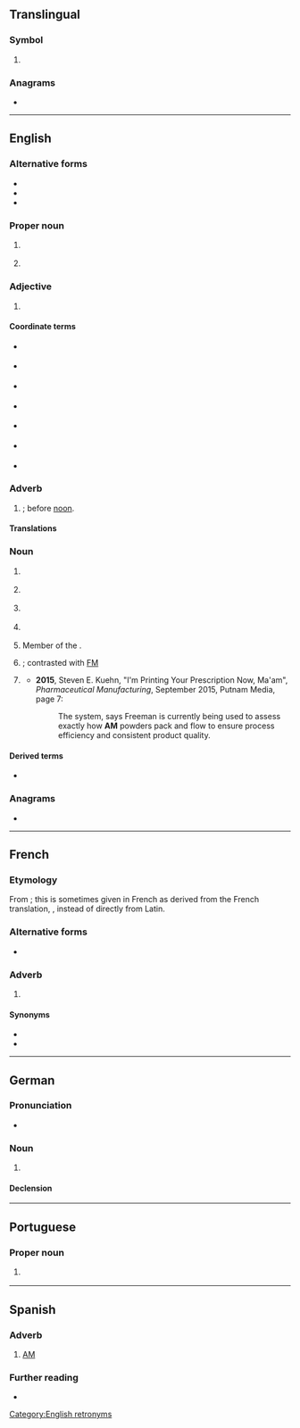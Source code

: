 {{also|Appendix:Variations of "am"}}
==Translingual==

===Symbol===
{{mul-symbol}}

# {{ISO 3166|1|2|Armenia}}

===Anagrams===
* {{l|mul|MA}}

----

==English==
{{wikipedia}}

===Alternative forms===
* {{l|en|A.M.}}
* {{l|en|A. M.}}
* {{l|en|A M}}

===Proper noun===
{{en-proper noun}}

# {{abbreviation of|en|Amazonas|nodot=1}} {{gloss|state of Brazil}}
# {{lb|en|music}} {{initialism of|en|{{w|Arctic Monkeys}}}}

===Adjective===
{{en-adj|-}}

# {{lb|en|timekeeping}} {{initialism of|en|Anno Mundi}} {{gloss|Latin for ''in the year of the world''}}

====Coordinate terms====
{{sense|Anno Mundi}}
* {{l|en|AD}} {{gloss|Anno Domini}}
* {{l|en|BC}} {{gloss|Before Christ}}
* {{l|en|CE}} {{gloss|Christian/Common Era}}
* {{l|en|BCE}} {{gloss|Before Christian/Common Era}}
* {{l|en|AP}} {{gloss|After Present}} {{qualifier|1= "Present" = A.D. 1950}}
* {{l|en|BP}} {{gloss|Before Present}} {{qualifier|1= "Present" = A.D. 1950}}
* {{l|en|AH}} {{gloss|Anno Hegirae}}

===Adverb===
{{en-adv|-}}

# {{lb|en|sometimes|lower case|often|punctuated}} {{initialism of|en|ante meridiem|nodot=1}} {{q|borrowed from Latin}}; before [[noon]].

====Translations====
{{trans-see|before noon|a.m.}}

===Noun===
{{en-noun|~}}

# {{lb|en|education}} {{initialism of|en|Artium Magister}}
# {{lb|en|education}} {{initialism of|en|Master of Arts}}
# {{lb|en|politics|UK}} {{initialism of|en|Assembly Member}} {{gloss|A title similar to [[MP]], placed after the name of a Member of the Welsh National Assembly.}}
# {{lb|en|property law}} {{initialism of|en|automated mapping}} {{gloss|Used in conjunction with Facilities Managements abbreviations (AM/FM).}}
# Member of the {{w|Order of Australia}}.
# {{lb|en|communication|broadcasting}} {{initialism of|en|amplitude modulation}}; contrasted with [[FM]]
# {{lb|en|manufacturing}} {{initialism of|en|additive manufacturing}}
#* '''2015''', Steven E. Kuehn, "I'm Printing Your Prescription Now, Ma'am", ''Pharmaceutical Manufacturing'', September 2015, Putnam Media, page 7:
#*: The system, says Freeman is currently being used to assess exactly how '''AM''' powders pack and flow to ensure process efficiency and consistent product quality.

====Derived terms====
* {{l|en|AM pop}}

===Anagrams===
* {{anagrams|en|a=am|-ma-|M&A|M.A.|MA|Ma|ma}}

[[Category:English retronyms]]

----

==French==

===Etymology===
From {{der|fr|la|ante meridiem}}; this is sometimes given in French as derived from the French translation, {{m|fr|avant|gloss=before}} {{m|fr|midi|gloss=noon}}, instead of directly from Latin.

===Alternative forms===
* {{alt|fr|A.M.|A. M.}}

===Adverb===
{{head|fr|adverb}}

# {{abbreviation of|fr|ante meridiem}}
#: {{ant|fr|PM}}

====Synonyms====
{{sense|ante meridiem}}
* {{l|fr|ante meridiem}}
* {{l|fr|avant midi}}

----

==German==

===Pronunciation===
* {{audio|de|LL-Q188 (deu)-Frank C. Müller-AM.wav|Audio}}

===Noun===
{{de-noun|n,(s).sg}}

# {{lb|de|software|development}} {{acronym of|de|w:de:Anwendungsmanagement|Anwendungsmanagement}}

====Declension====
{{de-ndecl|n,(s).sg}}

----

==Portuguese==

===Proper noun===
{{pt-proper noun}}

# {{abbreviation of|pt|Amazonas|nodot=1}} {{gloss|a Brazilian state}}

----

==Spanish==

===Adverb===
{{head|es|adverb}}

# [[#English|AM]] {{gloss|before noon}}

===Further reading===
* {{R:DRAE}}
